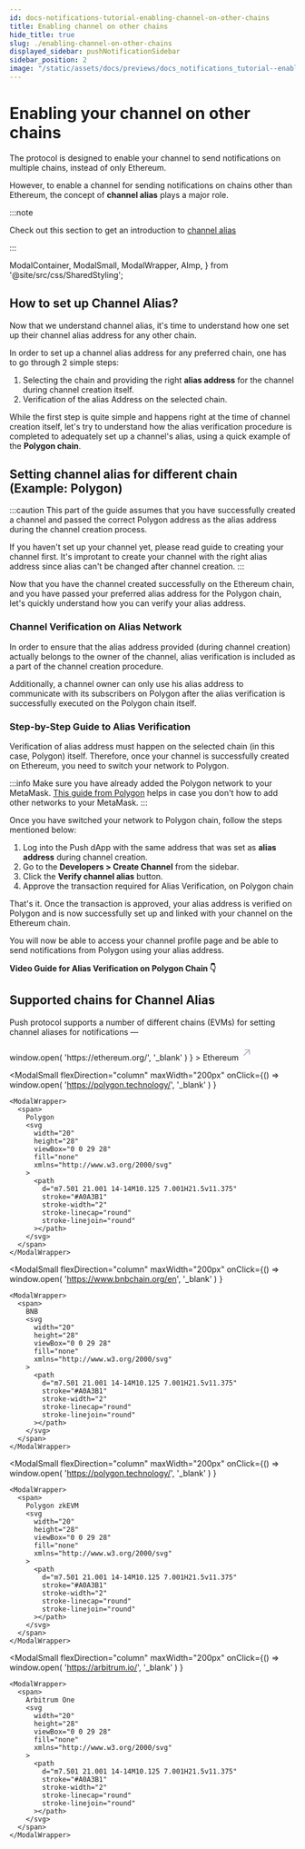 ```yaml
---
id: docs-notifications-tutorial-enabling-channel-on-other-chains
title: Enabling channel on other chains
hide_title: true
slug: ./enabling-channel-on-other-chains
displayed_sidebar: pushNotificationSidebar
sidebar_position: 2
image: "/static/assets/docs/previews/docs_notifications_tutorial--enabling_channel_on_other_chains.png"
---
```


# Enabling your channel on other chains

The protocol is designed to enable your channel to send notifications on multiple chains, instead of only Ethereum.

However, to enable a channel for sending notifications on chains other than Ethereum, the concept of **channel alias** plays a major role.

:::note

Check out this section to get an introduction to [channel alias](/docs/notifications/concepts/push-notifications-for-web3/#what-is-a-channel-alias "Section covering about channel alias and some important concepts of Push protocol")

:::

<head>
  <title>Enabling notification on other chains | Tutorial | Push Notifications | Push Documentation</title>
</head>

  ModalContainer,
  ModalSmall,
  ModalWrapper,
  AImp,
} from '@site/src/css/SharedStyling';

## How to set up Channel Alias?
Now that we understand channel alias, it's time to understand how one set up their channel alias address for any other chain.

In order to set up a channel alias address for any preferred chain, one has to go through 2 simple steps:

1. Selecting the chain and providing the right **alias address** for the channel during channel creation itself.
2. Verification of the alias Address on the selected chain.

While the first step is quite simple and happens right at the time of channel creation itself, let's try to understand how the alias verification procedure is completed to adequately set up a channel's alias, using a quick example of the **Polygon chain**.

## Setting channel alias for different chain (Example: Polygon)
:::caution
This part of the guide assumes that you have successfully created a channel and passed the correct Polygon address as the alias address during the channel creation process.

If you haven't set up your channel yet, please read <AImp href="/docs/notifications/tutorials/create-your-channel/" title="Tutorial for creating your channel on Push protocol">guide to creating your channel</AImp> first. It's improtant to create your channel with the right alias address since alias can't be changed after channel creation.
:::

Now that you have the channel created successfully on the Ethereum chain, and you have passed your preferred alias address for the Polygon chain, let's quickly understand how you can verify your alias address. 

### Channel Verification on Alias Network
In order to ensure that the alias address provided (during channel creation) actually belongs to the owner of the channel, alias verification is included as a part of the channel creation procedure.

Additionally, a channel owner can only use his alias address to communicate with its subscribers on Polygon after the alias verification is successfully executed on the Polygon chain itself.

### Step-by-Step Guide to Alias Verification
Verification of alias address must happen on the selected chain (in this case, Polygon) itself. Therefore, once your channel is successfully created on Ethereum, you need to switch your network to Polygon.

:::info
Make sure you have already added the Polygon network to your MetaMask. [This guide from Polygon](https://wiki.polygon.technology/docs/tools/wallets/metamask/config-polygon-on-metamask/) helps in case you don't how to add other networks to your MetaMask.
:::

Once you have switched your network to Polygon chain, follow the steps mentioned below:

1. Log into the Push dApp with the same address that was set as **alias address** during channel creation.
2. Go to the **Developers > Create Channel** from the sidebar.
3. Click the **Verify channel alias** button.
4. Approve the transaction required for Alias Verification, on Polygon chain

That's it. Once the transaction is approved, your alias address is verified on Polygon and is now successfully set up and linked with your channel on the Ethereum chain. 

You will now be able to access your channel profile page and be able to send notifications from Polygon using your alias address.

**Video Guide for Alias Verification on Polygon Chain 👇**
<LoomEmbed embedURL="https://www.loom.com/embed/43c6b7d000b64dbbba2cd7a0165c5041?sid=10da4024-876d-4591-a253-7325d5458fc1" />

## Supported chains for Channel Alias

Push protocol supports a number of different chains (EVMs) for setting channel aliases for notifications —

<ModalContainer>
  <ModalSmall
    flexDirection="column"
    maxWidth="200px"
    onClick={() =>
      window.open(
        'https://ethereum.org/',
        '_blank'
      )
    }
  >
    <ModalWrapper>
      <span>
        Ethereum
        <svg
          width="20"
          height="28"
          viewBox="0 0 29 28"
          fill="none"
          xmlns="http://www.w3.org/2000/svg"
        >
          <path
            d="m7.501 21.001 14-14M10.125 7.001H21.5v11.375"
            stroke="#A0A3B1"
            stroke-width="2"
            stroke-linecap="round"
            stroke-linejoin="round"
          ></path>
        </svg>
      </span>
    </ModalWrapper>
  </ModalSmall>

  <ModalSmall
    flexDirection="column"
    maxWidth="200px"
    onClick={() =>
      window.open(
        'https://polygon.technology/',
        '_blank'
      )
    }
  >
    <ModalWrapper>
      <span>
        Polygon
        <svg
          width="20"
          height="28"
          viewBox="0 0 29 28"
          fill="none"
          xmlns="http://www.w3.org/2000/svg"
        >
          <path
            d="m7.501 21.001 14-14M10.125 7.001H21.5v11.375"
            stroke="#A0A3B1"
            stroke-width="2"
            stroke-linecap="round"
            stroke-linejoin="round"
          ></path>
        </svg>
      </span>
    </ModalWrapper>
  </ModalSmall>

  <ModalSmall
    flexDirection="column"
    maxWidth="200px"
    onClick={() =>
      window.open(
        'https://www.bnbchain.org/en',
        '_blank'
      )
    }
  >
    <ModalWrapper>
      <span>
        BNB
        <svg
          width="20"
          height="28"
          viewBox="0 0 29 28"
          fill="none"
          xmlns="http://www.w3.org/2000/svg"
        >
          <path
            d="m7.501 21.001 14-14M10.125 7.001H21.5v11.375"
            stroke="#A0A3B1"
            stroke-width="2"
            stroke-linecap="round"
            stroke-linejoin="round"
          ></path>
        </svg>
      </span>
    </ModalWrapper>
  </ModalSmall>

  <ModalSmall
    flexDirection="column"
    maxWidth="200px"
    onClick={() =>
      window.open(
        'https://polygon.technology/',
        '_blank'
      )
    }
  >
    <ModalWrapper>
      <span>
        Polygon zkEVM
        <svg
          width="20"
          height="28"
          viewBox="0 0 29 28"
          fill="none"
          xmlns="http://www.w3.org/2000/svg"
        >
          <path
            d="m7.501 21.001 14-14M10.125 7.001H21.5v11.375"
            stroke="#A0A3B1"
            stroke-width="2"
            stroke-linecap="round"
            stroke-linejoin="round"
          ></path>
        </svg>
      </span>
    </ModalWrapper>
  </ModalSmall>

  <ModalSmall
    flexDirection="column"
    maxWidth="200px"
    onClick={() =>
      window.open(
        'https://arbitrum.io/',
        '_blank'
      )
    }
  >
    <ModalWrapper>
      <span>
        Arbitrum One
        <svg
          width="20"
          height="28"
          viewBox="0 0 29 28"
          fill="none"
          xmlns="http://www.w3.org/2000/svg"
        >
          <path
            d="m7.501 21.001 14-14M10.125 7.001H21.5v11.375"
            stroke="#A0A3B1"
            stroke-width="2"
            stroke-linecap="round"
            stroke-linejoin="round"
          ></path>
        </svg>
      </span>
    </ModalWrapper>
  </ModalSmall>
</ModalContainer>